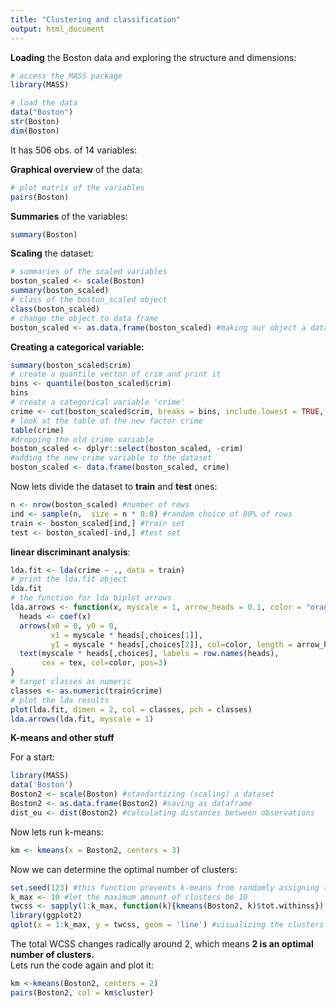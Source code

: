 ```yaml
---
title: "Clustering and classification"
output: html_document
---
```



**Loading** the Boston data and exploring the structure and dimensions: 

```r
# access the MASS package
library(MASS)

# load the data
data("Boston")
str(Boston)
dim(Boston)
```
It has 506 obs. of  14 variables:


**Graphical overview** of the data:
```r
# plot matrix of the variables
pairs(Boston)
```

**Summaries** of the variables:
```r
summary(Boston)
```

**Scaling** the dataset:  
```r
# summaries of the scaled variables
boston_scaled <- scale(Boston)
summary(boston_scaled)
# class of the boston_scaled object
class(boston_scaled)
# change the object to data frame
boston_scaled <- as.data.frame(boston_scaled) #making our object a dataframe
```

**Creating a categorical variable:**
```r
summary(boston_scaled$crim)
# create a quantile vector of crim and print it
bins <- quantile(boston_scaled$crim)
bins
# create a categorical variable 'crime'
crime <- cut(boston_scaled$crim, breaks = bins, include.lowest = TRUE, labels = c("low", "med_low", "med_high", "high"))
# look at the table of the new factor crime
table(crime)
#dropping the old crime variable
boston_scaled <- dplyr::select(boston_scaled, -crim)
#adding the new crime variable to the dataset
boston_scaled <- data.frame(boston_scaled, crime)
```

Now lets divide the dataset to **train** and **test** ones:
```r
n <- nrow(boston_scaled) #number of rows
ind <- sample(n,  size = n * 0.8) #random choice of 80% of rows
train <- boston_scaled[ind,] #train set
test <- boston_scaled[-ind,] #test set
```

**linear discriminant analysis**:
```r
lda.fit <- lda(crime ~ ., data = train)
# print the lda.fit object
lda.fit
# the function for lda biplot arrows
lda.arrows <- function(x, myscale = 1, arrow_heads = 0.1, color = "orange", tex = 0.75, choices = c(1,2)){
  heads <- coef(x)
  arrows(x0 = 0, y0 = 0, 
         x1 = myscale * heads[,choices[1]], 
         y1 = myscale * heads[,choices[2]], col=color, length = arrow_heads)
  text(myscale * heads[,choices], labels = row.names(heads), 
       cex = tex, col=color, pos=3)
}
# target classes as numeric
classes <- as.numeric(train$crime)
# plot the lda results
plot(lda.fit, dimen = 2, col = classes, pch = classes)
lda.arrows(lda.fit, myscale = 1)
```

**K-means and other stuff**  

For a start:
```r
library(MASS)
data('Boston')
Boston2 <- scale(Boston) #standartizing (scaling) a dataset
Boston2 <- as.data.frame(Boston2) #saving as dataframe
dist_eu <- dist(Boston2) #calculating distances between observations
```

Now lets run k-means:
```r
km <- kmeans(x = Boston2, centers = 3)
```

Now we can determine the optimal number of clusters:
```r
set.seed(123) #this function prevents k-means from randomly assigning the initial cluster centers
k_max <- 10 #let the maximum amount of clusters be 10
twcss <- sapply(1:k_max, function(k){kmeans(Boston2, k)$tot.withinss}) #calculating the total sum of squares
library(ggplot2)
qplot(x = 1:k_max, y = twcss, geom = 'line') #visualizing the clusters
```

The total WCSS changes radically around 2, which means **2 is an optimal number of clusters.**  
Lets run the code again and plot it:
```r
km <-kmeans(Boston2, centers = 2)
pairs(Boston2, col = km$cluster)
```

